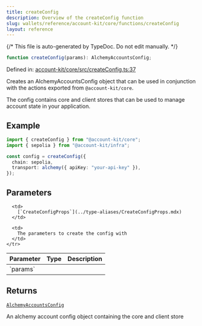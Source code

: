 ```yaml
---
title: createConfig
description: Overview of the createConfig function
slug: wallets/reference/account-kit/core/functions/createConfig
layout: reference
---
```


{/* This file is auto-generated by TypeDoc. Do not edit manually. */}

```ts
function createConfig(params): AlchemyAccountsConfig;
```

Defined in: [account-kit/core/src/createConfig.ts:37](https://github.com/alchemyplatform/aa-sdk/blob/ad165355d980f9a16dd388088895bfc851df8656/account-kit/core/src/createConfig.ts#L37)

Creates an AlchemyAccountsConfig object that can be used in conjunction with
the actions exported from `@account-kit/core`.

The config contains core and client stores that can be used to manage account state
in your application.

## Example

```ts
import { createConfig } from "@account-kit/core";
import { sepolia } from "@account-kit/infra";

const config = createConfig({
  chain: sepolia,
  transport: alchemy({ apiKey: "your-api-key" }),
});
```

## Parameters

<table>
  <thead>
    <tr>
      <th align="left">Parameter</th>
      <th align="left">Type</th>
      <th align="left">Description</th>
    </tr>
  </thead>

  <tbody>
    <tr>
      <td>
        `params`
      </td>

      <td>
        [`CreateConfigProps`](../type-aliases/CreateConfigProps.mdx)
      </td>

      <td>
        The parameters to create the config with
      </td>
    </tr>

  </tbody>
</table>

## Returns

[`AlchemyAccountsConfig`](../type-aliases/AlchemyAccountsConfig.mdx)

An alchemy account config object containing the core and client store

